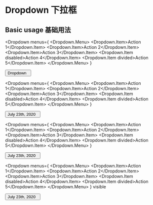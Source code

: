 

<Meta title="Components 基础组件/05 - Dropdown 下拉框" component={Dropdown} />

# Dropdown 下拉框

## Basic usage 基础用法

<Dropdown
  menus={
    <Dropdown.Menu>
      <Dropdown.Item>Action 1</Dropdown.Item>
      <Dropdown.Item>Action 2</Dropdown.Item>
      <Dropdown.Item>Action 3</Dropdown.Item>
      <Dropdown.Item disabled>Action 4</Dropdown.Item>
      <Dropdown.Item divided>Action 5</Dropdown.Item>
    </Dropdown.Menu>
  }
>
  <Button btnType="default" round>
    Dropdown &nbsp;
    <Icon icon="chevron-down" />
  </Button>
</Dropdown>

<Dropdown
  menus={
    <Dropdown.Menu>
      <Dropdown.Item>Action 1</Dropdown.Item>
      <Dropdown.Item>Action 2</Dropdown.Item>
      <Dropdown.Item>Action 3</Dropdown.Item>
      <Dropdown.Item disabled>Action 4</Dropdown.Item>
      <Dropdown.Item divided>Action 5</Dropdown.Item>
    </Dropdown.Menu>
  }
>
  <Button btnType="default" round>
    July 23th, 2020 &nbsp;
    <Icon icon="chevron-down" />
  </Button>
</Dropdown>

<Dropdown
  menus={
    <Dropdown.Menu>
      <Dropdown.Item>Action 1</Dropdown.Item>
      <Dropdown.Item>Action 2</Dropdown.Item>
      <Dropdown.Item>Action 3</Dropdown.Item>
      <Dropdown.Item disabled>Action 4</Dropdown.Item>
      <Dropdown.Item divided>Action 5</Dropdown.Item>
    </Dropdown.Menu>
  }
>
  <Button btnType="link" round>
    July 23th, 2020 &nbsp;
    <Icon icon="chevron-down" />
  </Button>
</Dropdown>

<Dropdown
  menus={
    <Dropdown.Menu>
      <Dropdown.Item>Action 1</Dropdown.Item>
      <Dropdown.Item>Action 2</Dropdown.Item>
      <Dropdown.Item>Action 3</Dropdown.Item>
      <Dropdown.Item disabled>Action 4</Dropdown.Item>
      <Dropdown.Item divided>Action 5</Dropdown.Item>
    </Dropdown.Menu>
  }
  visible
>
  <Button>
    July 23th, 2020 &nbsp;
    <Icon icon="chevron-down" />
  </Button>
</Dropdown>
